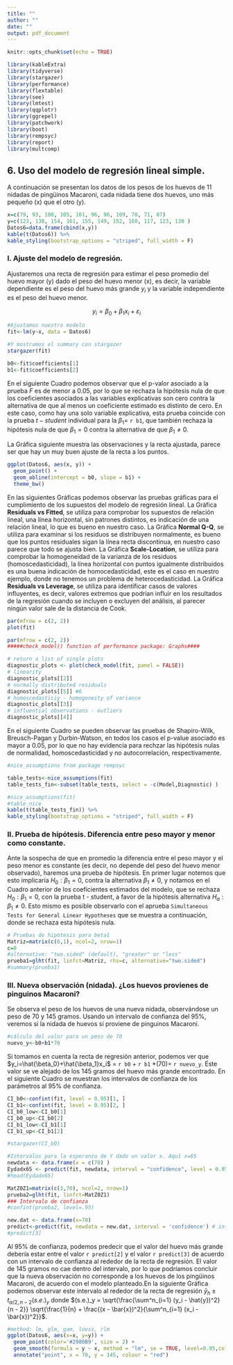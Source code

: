 ```yaml
---
title: ""
author: ""
date: ""
output: pdf_document
---
```



```r
knitr::opts_chunk$set(echo = TRUE)
```

```r
library(kableExtra)
library(tidyverse)
library(stargazer)
library(performance)
library(flextable)
library(see)
library(lmtest)
library(qqplotr)
library(ggrepel)
library(patchwork)
library(boot)
library(rempsyc)
library(report)
library(multcomp)
```


## 6. Uso del modelo de regresión lineal simple. 

A continuación se presentan los datos de los pesos de los huevos de 11 nidadas de pingüinos Macaroni, cada nidada tiene dos huevos, uno más pequeño (x) que el otro (y). 

```r
x=c(79, 93, 100, 105, 101, 96, 96, 109, 70, 71, 87)
y=c(123, 138, 154, 161, 155, 149, 152, 160, 117, 123, 138 )
Datos6=data.frame(cbind(x,y))
kable(t(Datos6)) %>%
kable_styling(bootstrap_options = "striped", full_width = F)
```

### I. Ajuste del modelo de regresión.

Ajustaremos una recta de regresión para estimar el peso promedio del huevo mayor (y) dado el peso del huevo menor (x), es decir, la variable dependiente es el peso del huevo más grande $y_i$ y la variable independiente es el peso del huevo menor. 


$$y_i=\beta_0+\beta_1x_i+\varepsilon_i$$ 



```r
#Ajustamos nuestro modelo 
fit<-lm(y~x, data = Datos6)

#Y mostramos el summary con stargazer
stargazer(fit)
```


```r
b0<-fit$coefficients[1]
b1<-fit$coefficients[2]
```


En el siguiente Cuadro podemos observar que el p-valor asociado a la prueba $F$ es de menor a 0.05, por lo que se rechaza la hipótesis nula de que los coeficientes asociados a las variables explicativas son cero contra la alternativa de que al menos un coeficiente estimado es distinto de cero. En este caso, como hay una solo variable explicativa, esta prueba coincide con la prueba $t-student$ individual para la $\beta_1$= `r b1`, que también rechaza la hipótesis nula de que $\beta_1=0$ contra la alternativa de que $\beta_1 \neq0$. 





\begin{table}[!htbp] \centering 
  \caption{} 
  \label{} 
\footnotesize
\begin{tabular}{@{\extracolsep{5pt}}lc} 
\\[-1.8ex]\hline 
\hline \\[-1.8ex] 
 & \multicolumn{1}{c}{\textit{Dependent variable:}} \\ 
\cline{2-2} 
\\[-1.8ex] & y \\ 
\hline \\[-1.8ex] 
 x & 1.169$^{***}$ \\ 
  & s.e.(0.088) \\
  & t-value: 13.225 \\
  & Pr(>|t|): 3.35e-07\\
  & \\ 
 Constant & 35.674$^{***}$ \\ 
  & s.e.(8.171) \\
  & t-value: 4.366 \\
  & Pr(>|t|): 0.00181\\
  & \\ 
\hline \\[-1.8ex] 
Observations & 11 \\ 
R$^{2}$ & 0.951 \\ 
Adjusted R$^{2}$ & 0.946 \\ 
Residual Std. Error & 3.702 (df = 9) \\ 
F Statistic & 174.895$^{***}$ (df = 1; 9); p-value: 3.351e-07 \\ 
\hline 
\hline \\[-1.8ex] 
\textit{Note:}  & \multicolumn{1}{r}{$^{*}$p$<$0.1; $^{**}$p$<$0.05; $^{***}$p$<$0.01} \\ 
\end{tabular} 
\end{table} 


La Gráfica siguiente muestra las observaciones y la recta ajustada, parece ser que hay un muy buen ajuste de la recta a los puntos. 



```r
ggplot(Datos6, aes(x, y)) +
  geom_point() +
  geom_abline(intercept = b0, slope = b1) + 
  theme_bw()
```

En las siguientes Gráficas podemos observar  las pruebas gráficas para el cumplimiento de los supuestos del modelo de regresión lineal. La Gráfica **Residuals vs Fitted**, se utiliza para comprobar los supuestos de relación lineal, una línea horizontal, sin patrones distintos, es indicación de una relación lineal, lo que es bueno en nuestro caso. La Gráfica **Normal Q-Q**, se utiliza para examinar si los residuos se distribuyen normalmente, es bueno que los puntos residuales sigan la línea recta discontinua, en nuestro caso parece que todo se ajusta bien. La Gráfica **Scale-Location**, se utiliza para comprobar la homogeneidad de la varianza de los residuos (homoscedasticidad), la línea horizontal con puntos igualmente distribuidos es una buena indicación de homocedasticidad, este es el caso en nuestro ejemplo, donde no tenemos un problema de heterocedasticidad. La Gráfica **Residuals vs Leverage**, se utiliza para identificar casos de valores influyentes, es decir, valores extremos que podrían influir en los resultados de la regresión cuando se incluyen o excluyen del análisis, al parecer ningún valor sale de la distancia de Cook. 



```r
par(mfrow = c(2, 2))
plot(fit)
```



```r
par(mfrow = c(2, 2))
#####check_model() function of performance package: Graphs####

# return a list of single plots
diagnostic_plots <- plot(check_model(fit, panel = FALSE))
# linearity
diagnostic_plots[[2]]
# normally distributed residuals
diagnostic_plots[[5]] #6
# homoscedasticiy - homogeneity of variance
diagnostic_plots[[3]]
# influential observations - outliers
diagnostic_plots[[4]]


```



En el siguiente Cuadro se pueden observar las pruebas de Shapiro-Wilk, Breusch-Pagan y Durbin-Watson, en todos los casos el p-value asociado es mayor a 0.05, por lo que no hay evidencia para rechzar las hipótesis nulas de normalidad, homoscedasticidad y no autocorrelación, respectivamente. 



```r
#nice_assumptions from package rempsyc

table_tests<-nice_assumptions(fit)
table_tests_fin<-subset(table_tests, select = -c(Model,Diagnostic) )
```



```r
#nice_assumptions(fit)
#table_nice
kable(t(table_tests_fin)) %>%
kable_styling(bootstrap_options = "striped", full_width = F)

```




### II. Prueba de hipótesis. Diferencia entre peso mayor y menor como constante. 

Ante la sospecha de que en promedio la diferencia entre el peso mayor y el peso menor es constante (es decir, no depende del peso del huevo menor observado), haremos una prueba de hipótesis. En primer lugar notemos que esto implicaría $H_0: \beta_1=0$, contra la alternativa $\beta_1\neq0$, y notamos en el Cuadro anterior de los coeficientes estimados del modelo, que se rechaza $H_0: \beta_1=0$, con la prueba t - student, a favor de la hipótesis alternativa $H_a: \beta_1\neq0$. Esto mismo es posible observarlo con el aprueba ``Simultaneous Tests for General Linear Hypotheses`` que se muestra a continuación, donde se rechaza esta hipótesis nula. 


```r
# Pruebas de hipótesis para beta1
Matriz=matrix(c(0,1), ncol=2, nrow=1)
c=0
#alternative: "two.sided" (default), "greater" or "less"
prueba1=glht(fit, linfct=Matriz, rhs=c, alternative="two.sided")
#summary(prueba1)
```


\begin{table}[!htbp] \centering
\footnotesize
\begin{tabular}{|lllll|}
\hline
\multicolumn{5}{|c|}{Simultaneous Tests for General Linear Hypotheses}                                                                                                \\ \hline
\multicolumn{5}{|c|}{Fit: lm(formula = Y $\sim$x, data = Datos6)}                                                                                                    \\ \hline
\multicolumn{1}{|l|}{Linear Hypotheses:}  & \multicolumn{1}{l|}{}         & \multicolumn{1}{l|}{}           & \multicolumn{1}{l|}{}                &                  \\ \hline
\multicolumn{1}{|l|}{}                    & \multicolumn{1}{l|}{Estimate} & \multicolumn{1}{l|}{Std. Error} & \multicolumn{1}{l|}{t value}         & Pr(\textless{}t) \\ \hline
\multicolumn{1}{|l|}{1 == 0} & \multicolumn{1}{l|}{1.16940}  & \multicolumn{1}{l|}{0.08842}     & \multicolumn{1}{l|}{-13.22}         & 3.35e-07*           \\ \hline
\multicolumn{1}{|l|}{}                    & \multicolumn{1}{l|}{}         & \multicolumn{1}{l|}{}           & \multicolumn{1}{l|}{}                &                  \\ \hline
\multicolumn{1}{|l|}{Signif. codes:}      & \multicolumn{4}{l|}{0 ‘***’ 0.001 ‘**’ 0.01 ‘*’ 0.05 ‘.’ 0.1 ‘ ’ 1}                                                       \\ \hline
\multicolumn{5}{|l|}{(Adjusted p values reported -- single-step method)}                                                                                              \\ \hline
\end{tabular}
\end{table}



### III. Nueva observación (nidada). ¿Los huevos provienes de pinguinos Macaroni?


Se observa el peso de los huevos de una nueva nidada, observándose un peso de 70 y 145 gramos. Usando un intervalo de confianza del 95%, veremos si la nidada de huevos sí proviene de pinguinos Macaroni. 



```r
#cálculo del valor para un peso de 70
nuevo_y<-b0+b1*70
```

Si tomamos en cuenta la recta de regresión anterior, podemos ver que $y_i=\hat{\beta_0}+\hat{\beta_1}x_i$ = `r b0` + `r b1` *(70)= `r nuevo_y`. Éste valor se ve alejado de los 145 gramos del huevo más grande encontrado. En el siguiente Cuadro se muestran los intervalos de confianza de los parámetros al 95% de confianza. 



```r
CI_b0<-confint(fit, level = 0.95)[1, ]
CI_b1<-confint(fit, level = 0.95)[2, ]
CI_b0_low<-CI_b0[1]
CI_b0_up<-CI_b0[2]
CI_b1_low<-CI_b1[1]
CI_b1_up<-CI_b1[2]

#stargazer(CI_b0)
```

\begin{table}[!htbp] \centering 
  \caption{} 
  \label{} 
\begin{tabular}{@{\extracolsep{5pt}} cccc} 
\\[-1.8ex]\hline 
\hline \\[-1.8ex] 
Constante ($\beta_0$) &  & Pendiente ($\beta_1$) &  \\ 
\hline \\[-1.8ex] 
2.5 \% & 97.5\% & 2.5 \% & 97.5 \% \\ 
\hline \\[-1.8ex] 
$17.2$ & $54.2$ & $0.969$ & $1.369$ \\ 
\hline \\[-1.8ex] 
\end{tabular} 
\end{table} 




```r
#Intervalos para la esperanza de Y dado un valor x. Aquí x=65
newdata <- data.frame(x = c(70) )
Eydadx65 <- predict(fit, newdata, interval = "confidence", level = 0.95)
#head(Eydadx65)
```


```r
MatZ0Z1=matrix(c(1,70), ncol=2, nrow=1)
prueba2=glht(fit, linfct=MatZ0Z1)
### Intervalo de confianza 
#confint(prueba2, level=.95)
```



```r
new.dat <- data.frame(x=70)
predict<-predict(fit, newdata = new.dat, interval = 'confidence') # interval = 'prediction' is an option.
#predict[3]
```



Al 95% de confianza, podemos predecir que el valor del huevo más grande debería estar entre el valor `r predict[2]` y el valor `r predict[3]` de acuerdo con un intervalo de confianza al rededor de la recta de regresión. El valor de 145 gramos no cae dentro del intervalo, por lo que podríamos concluir que la nueva observación no corresponde a los huevos de los pingüinos Macaroni, de acuerdo con el modelo planteado.En la siguiente Gráfica podemos observar este intervalo al rededor de la recta de regresión $\hat{y}_h \pm t_{\alpha / 2, n - 2} (s.e.)_y$ donde $(s.e.)_y = \sqrt{\frac{\sum^n_{i=1} (y_i - \hat{y})^2}{n - 2}} \sqrt{\frac{1}{n} + \frac{(x - \bar{x})^2}{\sum^n_{i=1} (x_i - \bar{x})^2}}$.  



```r
#method: lm, glm, gam, loess, rlm
ggplot(Datos6, aes(x=x, y=y)) + 
  geom_point(color='#2980B9', size = 2) + 
  geom_smooth(formula = y ~ x, method = "lm", se = TRUE, level=0.95,color='#2C3E50')+ theme_bw()+
  annotate("point", x = 70, y = 145, colour = "red")
  
```











